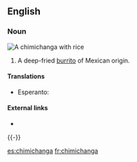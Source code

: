 ==English==

===Noun===
[[Image:Chimichanga2.jpg|right|thumb|A '''chimichanga''' with rice]]
{{en-noun}}

# {{US}} A deep-fried [[burrito]] of Mexican origin.

====Translations====
{{trans-top}}
* Esperanto: {{t|eo|ĉimiĉango}}
{{trans-bottom}}

====External links====
* {{pedialite}}

{{-}}

[[es:chimichanga]]
[[fr:chimichanga]]